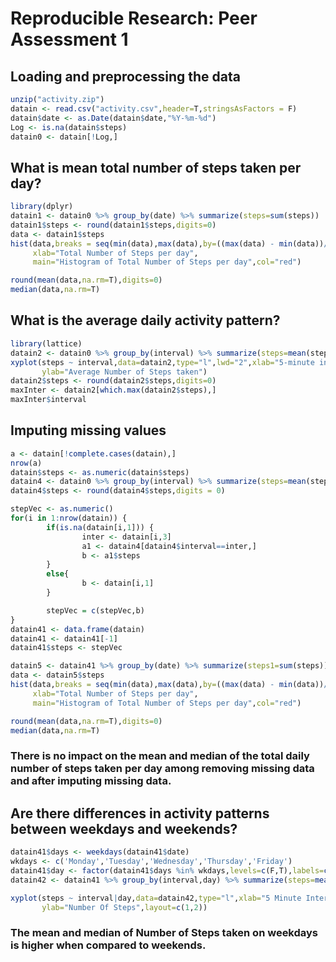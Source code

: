
Reproducible Research: Peer Assessment 1
================================================================================


## Loading and preprocessing the data

```r
unzip("activity.zip")
datain <- read.csv("activity.csv",header=T,stringsAsFactors = F)
datain$date <- as.Date(datain$date,"%Y-%m-%d")
Log <- is.na(datain$steps)
datain0 <- datain[!Log,]
```

## What is mean total number of steps taken per day?

```r
library(dplyr)
datain1 <- datain0 %>% group_by(date) %>% summarize(steps=sum(steps))
datain1$steps <- round(datain1$steps,digits=0)
data <- datain1$steps
hist(data,breaks = seq(min(data),max(data),by=((max(data) - min(data))/(length(data)-1))),
     xlab="Total Number of Steps per day",
     main="Histogram of Total Number of Steps per day",col="red")

round(mean(data,na.rm=T),digits=0)
median(data,na.rm=T)
```

## What is the average daily activity pattern?
```r
library(lattice)
datain2 <- datain0 %>% group_by(interval) %>% summarize(steps=mean(steps))
xyplot(steps ~ interval,data=datain2,type="l",lwd="2",xlab="5-minute interval",
       ylab="Average Number of Steps taken")
datain2$steps <- round(datain2$steps,digits=0)
maxInter <- datain2[which.max(datain2$steps),]
maxInter$interval
```

## Imputing missing values
```r
a <- datain[!complete.cases(datain),]
nrow(a)
datain$steps <- as.numeric(datain$steps)
datain4 <- datain0 %>% group_by(interval) %>% summarize(steps=mean(steps))
datain4$steps <- round(datain4$steps,digits = 0)

stepVec <- as.numeric()
for(i in 1:nrow(datain)) {
        if(is.na(datain[i,1])) {
                inter <- datain[i,3]
                a1 <- datain4[datain4$interval==inter,]
                b <- a1$steps   
        }
        else{
                b <- datain[i,1]      
        }

        stepVec = c(stepVec,b)
}
datain41 <- data.frame(datain)
datain41 <- datain41[-1]
datain41$steps <- stepVec

datain5 <- datain41 %>% group_by(date) %>% summarize(steps1=sum(steps))
data <- datain5$steps
hist(data,breaks = seq(min(data),max(data),by=((max(data) - min(data))/(length(data)-1))),
     xlab="Total Number of Steps per day",
     main="Histogram of Total Number of Steps per day",col="red")

round(mean(data,na.rm=T),digits=0)
median(data,na.rm=T)

```
### There is no impact on the mean and median of the total daily number of steps taken per day among removing missing data and after imputing missing data.

## Are there differences in activity patterns between weekdays and weekends?
```r
datain41$days <- weekdays(datain41$date)
wkdays <- c('Monday','Tuesday','Wednesday','Thursday','Friday')
datain41$day <- factor(datain41$days %in% wkdays,levels=c(F,T),labels=c("weekend","weekday"))
datain42 <- datain41 %>% group_by(interval,day) %>% summarize(steps=mean(steps))

xyplot(steps ~ interval|day,data=datain42,type="l",xlab="5 Minute Interval",lwd=1,
       ylab="Number Of Steps",layout=c(1,2))
```

### The mean and median of Number of Steps taken on weekdays is higher when compared to weekends.
